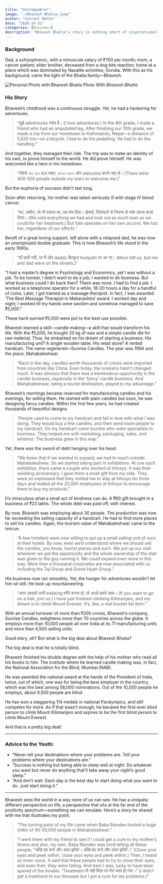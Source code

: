 ```yaml
---
title: "Unstoppable!"
image: "./Bhavesh Bhatia.jpeg"
author: "Vikrant Mehta"
date: "2020-10-31"
categories: [Business]
description: "Bhavesh Bhatia's story is nothing short of inspirational. He started with a rented handcart as a store, and built a business employing more than 10,000 people. But there's something more. Read on to know why Bhavesh is so special."
---
```


### Background

Dad, a schizophrenic, with a minuscule salary of ₹700 per month; mom, a cancer patient; elder brother, deceased from a dog bite reaction; home at a place which was dominated by Naxalite activities, Gondia. With this as his background, came the light of the Bhatia family—Bhavesh.

![Personal Photo with Bhavesh Bhatia](Bhavesh%20Bhatia.jpeg)
*Photo With Bhavesh Bhatia*

### His Story

Bhavesh's childhood was a continuous struggle. Yet, he had a hankering for adventures.

> "मुझे adventures पसंद है। (I love adventures.) In the 8th grade, I made a friend who had an amputated leg. After finishing our 10th grade, we made a trip from our hometown to Kathmandu, Nepal—a distance of 5,620 km—on a bicycle. I had to do the pedalling. He had to do the handling."

And together, they managed their ride. The trip was to make an identity of his own, to prove himself to the world. He did prove himself. He was welcomed like a hero in his hometown.

> "गाँवसे २०-३० km बाहर, ४००-५०० लोग welcome करने आए थे। (There were 400-500 people outside my town to welcome me.)"

But the euphoria of success didn't last long. 

Soon after returning, his mother was taken seriously ill with stage IV blood cancer.

> "घर, ज़मीन, जो भी बचाया था, सब बेच दिया। दोस्तों, रिश्तेदारों से जितना हो सके उतना क़र्ज़ा लिया। (We sold everything we had and took out as much loan as we could for her treatment.) But fate operates on her own accord. We lost her, regardless of our efforts."

Bereft of a great loving support, left alone with a relapsed dad, he was now an unemployed double graduate. This is how Bhavesh's life stood in the early 1990s.

> "माँ चली गयी, पर मैं और daddy बिल्कुल footpath पर आ गए। (Mom left us, but me and dad were on the streets.)"

"I had a master's degree in Psychology and Economics, yet I was without a job. To be honest, I didn't want to do a job; I wanted to do business. But what business could I do back then? There was none. I had to find a job. I worked as a telephone operator for a while, 18-20 hours a day for a handful of coins. Later, I got trained as a massage therapist. In fact, I was awarded 'The Best Massage Therapist in Maharashtra' award. I worked day and night; I worked till my hands were swollen and somehow managed to save ₹5,000."

These hard-earned ₹5,000 were put to the best use possible.

Bhavesh learned a skill—candle making—a skill that would transform his life. With the ₹5,000, he bought 20 kg of wax and a simple candle die for raw material. Thus, he embarked on his dream of starting a business. His manufacturing unit? A single wooden table. His retail store? A rented handcart. The name registered—Sunrise Candles. The year was 1994 and the place, Mahabaleshwar.

> "Back in the day, candles worth thousands of crores were imported from countries like China. Even today, the scenario hasn't changed much. It was obvious that there was a tremendous opportunity in the candle business, especially in the 'fancy' candle business. And Mahabaleshwar, being a tourist destination, played to my advantage."

Bhavesh's mornings became reserved for manufacturing candles and his evenings, for selling them. He started with plain candles but soon, he was designing fancy candles. Within the first few years, he had created thousands of beautiful designs.

> "People used to come to my handcart and fall in love with what I was doing. They would buy a few candles, and then send more people to my handcart. On my handcart came tourists who were specialists in business. They helped me with marketing, packaging, sales, and whatnot. The business grew in this way."

Yet, there was the sword of debt hanging over his head.

> "We knew that if we wanted to expand, we had to reach outside Mahabaleshwar. So we started taking part in exhibitions. At one such exhibition, there came a couple who worked at Infosys. It was their wedding anniversary. I gave them a small gift from my side. They were so impressed that they invited me to stay at Infosys for three days and mailed all the 25,000 employees of Infosys to encourage them to buy my products."

It's miraculous what a small act of kindness can do. A ₹60 gift brought in a business of ₹23 lakhs. The whole debt was paid off, with interest.

By now, Bhavesh was employing about 30 people. The production was now far exceeding the selling capacity of a handcart. He had to find more places to sell his candles. Again, the tourism value of Mahabaleshwar came to the rescue.

> "A few hoteliers were now willing to put up a small selling unit of ours at their hotels. By now, even we'd understood where we should sell the candles, you know, tourist places and such. We put up our stall wherever we got the opportunity and the whole ownership of the stall was given to the guy running it. We could expand even more in this way. More than a thousand corporates are now associated with us including the Taj Group and Grand Hyatt Group."

His business now ran smoothly. Yet, the hunger for adventures wouldn't let him sit still. He took up mountaineering.

> "अगर आपको कभी trekking वगैरे करना हो, तो आओ हमारे साथ। (If you want to go on a trek, join us.) I have just finished climbing Kilimanjaro, and my dream is to climb Mount Everest. It's, like, a real bucket list item."

With an annual turnover of more than ₹200 crores, Bhavesh's company, Sunrise Candles, enlightens more than 70 countries across the globe. It employs more than 10,000 people all over India at its 71 manufacturing units and more than 4,500 selling units.

Good story, eh? But what is the big deal about Bhavesh Bhatia?

The big deal is that he is totally blind.

Bhavesh finished his double degree with the help of his mother who read all his books to him. The institute where he learned candle making was, in fact, the National Association for the Blind, Mumbai (NAB).

He was awarded the national award at the hands of the President of India, twice, out of which, one was for being the best employer in the country, which was the best among 58,000 nominations. Out of the 10,000 people he employs, about 9,500 people are blind.

He has won a staggering 114 medals in national Paralympics, and still competes for more. As if that wasn't enough, he became the first-ever blind person to climb Mount Kilimanjaro and aspires to be the first blind person to climb Mount Everest.

And that is a pretty big deal!

---

### Advice to the Youth:

- "Never tell your destinations where your problems are. Tell your problems where your destinations are."
- "Success is nothing but being able to sleep well at night. Do whatever you want but never do anything that'll take away your night's good sleep."
- "And don't wait. Each day is the best day to start doing what you want to do. Just start doing it."

--- 

Bhavesh sees the world in a way none of us can see. He has a uniquely different perspective on life, a perspective that sits at the far end of the positivity spectrum—something we can emulate. Here's a story he shared with me that illustrates my point:

> "The turning point of my life came when Baba Ramdev hosted a huge shibir of 40-50,000 people in Mahabaleshwar."

> "I went there with my friend to see if I could get a cure to my mother's illness and also, my own. Baba Ramdev was tired telling all these people, “आँखे बंद करो और अंदर झाँको। आँखे बंद करो और अंदर झाँको।” (Close your eyes and peek within, close your eyes and peek within.) Then, I heard an inner voice. It said that these people had to try to close their eyes, and even then, they were failing. And here I was, lucky to have been spared of the trouble. “Treatment तो नही मिला पर मेरा काम हो गया।” (I didn't get a treatment to our illnesses but I got a cure for my problems.)"

